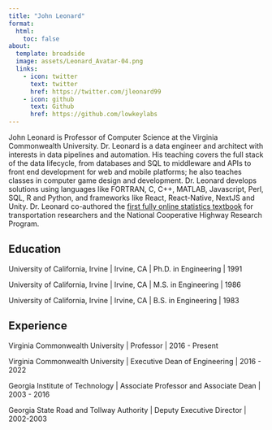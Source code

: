 ```yaml
---
title: "John Leonard"
format:
  html:
    toc: false
about:
  template: broadside
  image: assets/Leonard_Avatar-04.png
  links:
    - icon: twitter
      text: twitter
      href: https://twitter.com/jleonard99
    - icon: github
      text: Github
      href: https://github.com/lowkeylabs
---
```


John Leonard is Professor of Computer Science at the Virginia Commonwealth University. Dr. Leonard is a data engineer and architect with interests in data pipelines and automation. His teaching covers the full stack of the data lifecycle, from databases and SQL to middleware and APIs to front end development for web and mobile platforms; he also teaches classes in computer game design and development. Dr. Leonard develops solutions using languages like FORTRAN, C, C++, MATLAB, Javascript, Perl, SQL, R and Python, and frameworks like React, React-Native, NextJS and Unity. Dr. Leonard co-authored the [first fully online statistics textbook](https://onlinepubs.trb.org/onlinepubs/nchrp/cd-22/start.htm) for transportation researchers and the National Cooperative Highway Research Program.

## Education

University of California, Irvine | Irvine, CA | Ph.D. in Engineering | 1991

University of California, Irvine | Irvine, CA | M.S. in Engineering | 1986

University of California, Irvine | Irvine, CA | B.S. in Engineering | 1983


## Experience

Virginia Commonwealth University | Professor | 2016 - Present

Virginia Commonwealth University | Executive Dean of Engineering | 2016 - 2022

Georgia Institute of Technology | Associate Professor and Associate Dean | 2003 - 2016

Georgia State Road and Tollway Authority | Deputy Executive Director | 2002-2003

